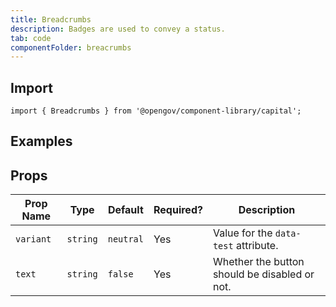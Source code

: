 ```yaml
---
title: Breadcrumbs
description: Badges are used to convey a status.
tab: code
componentFolder: breacrumbs
---
```



## Import
`import { Breadcrumbs } from '@opengov/component-library/capital';`

## Examples
<ExampleBadgeNeutral />
<ExampleBadgeBright />
<ExampleBadgeStrong />
<ExampleBadgeWarning />
<ExampleBadgePositive />
<ExampleBadgeNegative />

## Props

| Prop Name   | Type       | Default     | Required? | Description |
| ----------- | ---------- | ----------- | --------- | -----------
| `variant`   | `string`   | `neutral`   | Yes       | Value for the `data-test` attribute.
| `text`      | `string`   | `false`     | Yes       | Whether the button should be disabled or not.
